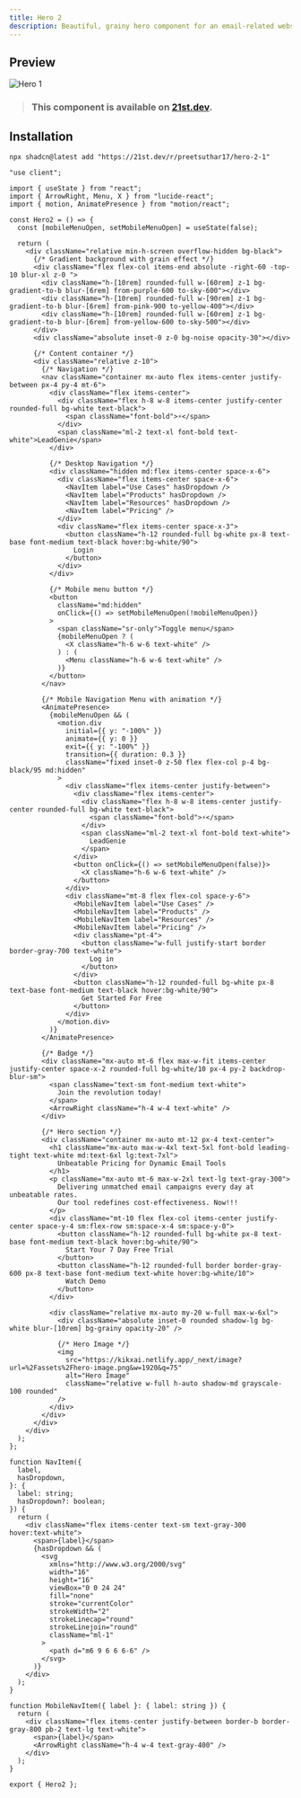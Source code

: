 ```yaml
---
title: Hero 2
description: Beautiful, grainy hero component for an email-related website
---
```



## Preview

![Hero 1](/demos/Hero-2.png)

> ### This component is available on [21st.dev](https://tinyurl.com/yjhs5bwy).

## Installation

```package-install tab="CLI"
npx shadcn@latest add "https://21st.dev/r/preetsuthar17/hero-2-1"
```

```tsx title="Hero1.tsx" tab="Manually"
"use client";

import { useState } from "react";
import { ArrowRight, Menu, X } from "lucide-react";
import { motion, AnimatePresence } from "motion/react";

const Hero2 = () => {
  const [mobileMenuOpen, setMobileMenuOpen] = useState(false);

  return (
    <div className="relative min-h-screen overflow-hidden bg-black">
      {/* Gradient background with grain effect */}
      <div className="flex flex-col items-end absolute -right-60 -top-10 blur-xl z-0 ">
        <div className="h-[10rem] rounded-full w-[60rem] z-1 bg-gradient-to-b blur-[6rem] from-purple-600 to-sky-600"></div>
        <div className="h-[10rem] rounded-full w-[90rem] z-1 bg-gradient-to-b blur-[6rem] from-pink-900 to-yellow-400"></div>
        <div className="h-[10rem] rounded-full w-[60rem] z-1 bg-gradient-to-b blur-[6rem] from-yellow-600 to-sky-500"></div>
      </div>
      <div className="absolute inset-0 z-0 bg-noise opacity-30"></div>

      {/* Content container */}
      <div className="relative z-10">
        {/* Navigation */}
        <nav className="container mx-auto flex items-center justify-between px-4 py-4 mt-6">
          <div className="flex items-center">
            <div className="flex h-8 w-8 items-center justify-center rounded-full bg-white text-black">
              <span className="font-bold">⚡</span>
            </div>
            <span className="ml-2 text-xl font-bold text-white">LeadGenie</span>
          </div>

          {/* Desktop Navigation */}
          <div className="hidden md:flex items-center space-x-6">
            <div className="flex items-center space-x-6">
              <NavItem label="Use Cases" hasDropdown />
              <NavItem label="Products" hasDropdown />
              <NavItem label="Resources" hasDropdown />
              <NavItem label="Pricing" />
            </div>
            <div className="flex items-center space-x-3">
              <button className="h-12 rounded-full bg-white px-8 text-base font-medium text-black hover:bg-white/90">
                Login
              </button>
            </div>
          </div>

          {/* Mobile menu button */}
          <button
            className="md:hidden"
            onClick={() => setMobileMenuOpen(!mobileMenuOpen)}
          >
            <span className="sr-only">Toggle menu</span>
            {mobileMenuOpen ? (
              <X className="h-6 w-6 text-white" />
            ) : (
              <Menu className="h-6 w-6 text-white" />
            )}
          </button>
        </nav>

        {/* Mobile Navigation Menu with animation */}
        <AnimatePresence>
          {mobileMenuOpen && (
            <motion.div
              initial={{ y: "-100%" }}
              animate={{ y: 0 }}
              exit={{ y: "-100%" }}
              transition={{ duration: 0.3 }}
              className="fixed inset-0 z-50 flex flex-col p-4 bg-black/95 md:hidden"
            >
              <div className="flex items-center justify-between">
                <div className="flex items-center">
                  <div className="flex h-8 w-8 items-center justify-center rounded-full bg-white text-black">
                    <span className="font-bold">⚡</span>
                  </div>
                  <span className="ml-2 text-xl font-bold text-white">
                    LeadGenie
                  </span>
                </div>
                <button onClick={() => setMobileMenuOpen(false)}>
                  <X className="h-6 w-6 text-white" />
                </button>
              </div>
              <div className="mt-8 flex flex-col space-y-6">
                <MobileNavItem label="Use Cases" />
                <MobileNavItem label="Products" />
                <MobileNavItem label="Resources" />
                <MobileNavItem label="Pricing" />
                <div className="pt-4">
                  <button className="w-full justify-start border border-gray-700 text-white">
                    Log in
                  </button>
                </div>
                <button className="h-12 rounded-full bg-white px-8 text-base font-medium text-black hover:bg-white/90">
                  Get Started For Free
                </button>
              </div>
            </motion.div>
          )}
        </AnimatePresence>

        {/* Badge */}
        <div className="mx-auto mt-6 flex max-w-fit items-center justify-center space-x-2 rounded-full bg-white/10 px-4 py-2 backdrop-blur-sm">
          <span className="text-sm font-medium text-white">
            Join the revolution today!
          </span>
          <ArrowRight className="h-4 w-4 text-white" />
        </div>

        {/* Hero section */}
        <div className="container mx-auto mt-12 px-4 text-center">
          <h1 className="mx-auto max-w-4xl text-5xl font-bold leading-tight text-white md:text-6xl lg:text-7xl">
            Unbeatable Pricing for Dynamic Email Tools
          </h1>
          <p className="mx-auto mt-6 max-w-2xl text-lg text-gray-300">
            Delivering unmatched email campaigns every day at unbeatable rates.
            Our tool redefines cost-effectiveness. Now!!!
          </p>
          <div className="mt-10 flex flex-col items-center justify-center space-y-4 sm:flex-row sm:space-x-4 sm:space-y-0">
            <button className="h-12 rounded-full bg-white px-8 text-base font-medium text-black hover:bg-white/90">
              Start Your 7 Day Free Trial
            </button>
            <button className="h-12 rounded-full border border-gray-600 px-8 text-base font-medium text-white hover:bg-white/10">
              Watch Demo
            </button>
          </div>

          <div className="relative mx-auto my-20 w-full max-w-6xl">
            <div className="absolute inset-0 rounded shadow-lg bg-white blur-[10rem] bg-grainy opacity-20" />

            {/* Hero Image */}
            <img
              src="https://kikxai.netlify.app/_next/image?url=%2Fassets%2Fhero-image.png&w=1920&q=75"
              alt="Hero Image"
              className="relative w-full h-auto shadow-md grayscale-100 rounded"
            />
          </div>
        </div>
      </div>
    </div>
  );
};

function NavItem({
  label,
  hasDropdown,
}: {
  label: string;
  hasDropdown?: boolean;
}) {
  return (
    <div className="flex items-center text-sm text-gray-300 hover:text-white">
      <span>{label}</span>
      {hasDropdown && (
        <svg
          xmlns="http://www.w3.org/2000/svg"
          width="16"
          height="16"
          viewBox="0 0 24 24"
          fill="none"
          stroke="currentColor"
          strokeWidth="2"
          strokeLinecap="round"
          strokeLinejoin="round"
          className="ml-1"
        >
          <path d="m6 9 6 6 6-6" />
        </svg>
      )}
    </div>
  );
}

function MobileNavItem({ label }: { label: string }) {
  return (
    <div className="flex items-center justify-between border-b border-gray-800 pb-2 text-lg text-white">
      <span>{label}</span>
      <ArrowRight className="h-4 w-4 text-gray-400" />
    </div>
  );
}

export { Hero2 };
```
